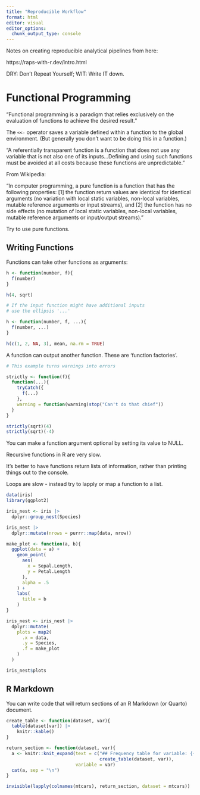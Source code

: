 ```yaml
---
title: "Reproducible Workflow"
format: html
editor: visual
editor_options: 
  chunk_output_type: console
---
```


Notes on creating reproducible analytical pipelines from here:

https://raps-with-r.dev/intro.html

DRY: Don’t Repeat Yourself;
WIT: Write IT down.


# Functional Programming

"Functional programming is a paradigm that relies exclusively on the evaluation of functions to achieve the desired result."

The `<<-` operator saves a variable defined within a function to the global environment. (But generally you don't want to be doing this in a function.)

"A referentially transparent function is a function that does not use any variable that is not also one of its inputs...Defining and using such functions must be avoided at all costs because these functions are unpredictable."

From Wikipedia:

"In computer programming, a pure function is a function that has the following properties: [1] the function return values are identical for identical arguments (no variation with local static variables, non-local variables, mutable reference arguments or input streams), and [2] the function has no side effects (no mutation of local static variables, non-local variables, mutable reference arguments or input/output streams)."

Try to use pure functions.

## Writing Functions

Functions can take other functions as arguments:

```r
h <- function(number, f){
  f(number)
}

h(4, sqrt)

# If the input function might have additional inputs
# use the ellipsis '...'

h <- function(number, f, ...){
  f(number, ...)
}

h(c(1, 2, NA, 3), mean, na.rm = TRUE)
```

A function can output another function. These are 'function factories'.

```r
# This example turns warnings into errors

strictly <- function(f){
  function(...){
    tryCatch({
      f(...)
    },
    warning = function(warning)stop("Can't do that chief"))
  }
}

strictly(sqrt)(4)
strictly(sqrt)(-4)
```

You can make a function argument optional by setting its value to NULL.

Recursive functions in R are very slow.

It's better to have functions return lists of information, rather than printing things out to the console.

Loops are slow - instead try to lapply or map a function to a list.

```r
data(iris)
library(ggplot2)

iris_nest <- iris |>
  dplyr::group_nest(Species) 

iris_nest |>
  dplyr::mutate(nrows = purrr::map(data, nrow))

make_plot <- function(a, b){
  ggplot(data = a) +
    geom_point(
      aes(
        x = Sepal.Length,
        y = Petal.Length
      ),
      alpha = .5
    ) + 
    labs(
      title = b
    )
}

iris_nest <- iris_nest |>
  dplyr::mutate(
    plots = map2(
      .x = data,
      .y = Species,
      .f = make_plot
    )
  )

iris_nest$plots
```

## R Markdown

You can write code that will return sections of an R Markdown (or Quarto) document.

```r
create_table <- function(dataset, var){
  table(dataset[var]) |>
    knitr::kable()
}

return_section <- function(dataset, var){
  a <- knitr::knit_expand(text = c("## Frequency table for variable: {{variable}}",   
                                   create_table(dataset, var)),
                          variable = var)
  cat(a, sep = "\n")
}

invisible(lapply(colnames(mtcars), return_section, dataset = mtcars))

```

